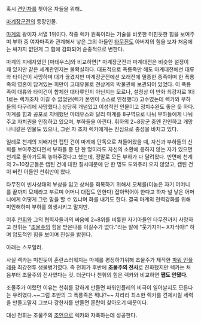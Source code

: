 혹시 [[견인차]]를 찾아온 자들을 위해..

[[마계장군전]]의 등장인물.

[[마계]]의 왕이자 서열 1위이다. 작중 렉카 원폭이라는 기술을 비롯한 미친듯한 힘을 보여주며 부하 중 여자마족과 관계해서 낳은 그의 아들인 [[타무진]]도 아버지의 힘을 보자 처음에는 싸가지 없던게 그 힘에 감화되어 순종적으로 변한다.

마계의 지배자였던 [마테우스]와 비교하면[* 마계장군전과 마계대전은 비슷한 설정이 꽤 있지만 같은 세계관인지는 불확실하다. 대표적으로 폭룡족만 해도 마계대전에선 대류와 타이건이 사망하며 대가 끊겼지만 마계장군전에선 오래전에 멸종한 종족이며 한 폭룡족의 영혼이 담겨있는 피만이 고대유물로 천상계의 박물관에 보관되어 있었다. 이 폭룡족이 대류와 타이건이 합체한 대타류인지 아닌지는 모르나, 설정상 이 만화 최강자로 1대 1로는 렉카조차 이길 수 없었던(렉카 본인이 스스로 인정했다) 고수였는데 렉카와 부하들의 다구리에 사망했다.] 상당히 개념있고 이성적인 인물이고 정치수완도 좋은 듯 하다. 마계를 힘과 공포로 지배했던 마테우스와 달리 마계를 8구역으로 나눠 부하들에게 나눠주고 자치권을 인정하고 있으며, 부하들을 아낀다. 휘하의 2~8장군 중엔 잔인하고 개망나니같은 인물도 있으나, 그런 자 조차 렉카에게는 진심으로 충성을 바치고 있다.

일례로 천계의 지배자인 캡틴 건이 마계에 단독으로 쳐들어왔을 때, 자신과 부하들의 신뢰를 보여주겠다면서 부하들 중 단 한 명이라도 자신의 소환에 응하지 않는 자가 있으면 천계로 돌아가도록 놓아주겠다고 했는데, 정말로 모든 부하가 다 달려왔다. 반면에 천계의 2~10장군들은 캡틴 건에 대한 질시때문에 단 한 명도 도와주러 오지 않았고, 캡틴 건이 버린 아들인 천휘만이 왔다.

타무진이 빈사상태의 부상을 입고 상처를 회복하기 위해서 모체를(이놈은 자기 어머니를 끝까지 모체라고 부르며 어머니 대접도 안한다) 잡아먹어야 한다고 하자 널 낳은 어머니에게 어떻게 그런 말을 할 수 있냐며 화를 내기도 한다. 결국 마계의 전력강화를 위해 미안해하며 부하를 희생시키고 말지만.

이후 [[천휘]]와 그의 협력자들과의 싸움에 2~8위를 비롯한 자기아들인 타무진까지 사망하고 천휘는 "[[조물주]]의 힘을 받은나를 이길수가 없다."라는 말에 "웃기지마~ X자식아!" 하며 압도적인 힘을 보이며 진실을 밝힌다.



아래는 스포일러.










사실 렉카는 미친듯이 혼란스러워지는 마계를 평정하기위해 조물주가 제작한 [[파워 인플레]]용 최강전투 생물병기였다. 즉 천휘가 후반에 '''조물주의 전사'''로 진화했지만 렉카는 처음부터 조물주의 전사였다는 것. 더군다나 천휘의 힘은 렉카와 비교하면 '''쨉도 안됐다'''.

조물주가 이랬던 이유는 천휘를 강하게 만들면 파워인플레의 비극이 일어날지도 모른다는 우려였다.~~그럼 초반의 그 폭룡족은 뭐냐?~~ 차라리 최소한 렉카를 견제시킬 세력을 만들고말지 그보다 강한자를 만들면 혼란이 찾아오기 때문이다.

대신 천휘는 조물주의 [[조언]]으로 렉카와 자폭하는데 성공한다.
